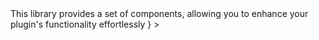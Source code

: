 


<Meta title="SUI/React Framework/Overview" />

<Unstyled>
	<Page.Tabs
		title="React Framework"
		subtitle={
			<>
				This library provides a set of components, allowing you to enhance your plugin's functionality effortlessly
			</>
		}
	>
		<div id="installation" label="Installation">
			<Installation />
		</div>
		<div id="usage" label="Usage">
			<Usage />
		</div>
	</Page.Tabs>
</Unstyled>

